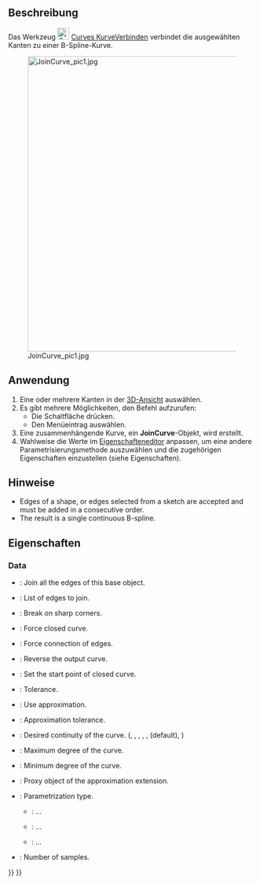 <languages/>

{{Docnav/de
|[[Curves_ExtendCurve/de|KurveVerlängern]]
|[[Curves_SplitCurve/de|KurveTeilen]]
|[[Curves_Workbench/de|Curves]]
|IconL=Curves_ExtendCurve.svg
|IconR=Curves_SplitCurve.svg
|IconC=Curves_workbench_icon.svg
}}

{{GuiCommand/de
|Name=Curves JoinCurve
|Name/de=Curves KurveVerbinden
|MenuLocation=Curves → Join Curves
|Workbenches=[[Curves_Workbench/de|Curves]]
}}

<span id="Description"></span>
==Beschreibung==

Das Werkzeug [[Image:Curves_JoinCurve.svg|24px]] [[Curves_JoinCurve/de|Curves KurveVerbinden]] verbindet die ausgewählten Kanten zu einer B-Spline-Kurve.

[[File:JoinCurve_pic1.jpg|600px]]

<span id="Usage"></span>
==Anwendung==

# Eine oder mehrere Kanten in der [[3D_view/de|3D-Ansicht]] auswählen.
# Es gibt mehrere Möglichkeiten, den Befehl aufzurufen:
#* Die Schaltfläche  {{Button|[[Image:Curves_JoinCurve.svg|16px]] [[Curves_JoinCurve/de|Kurven verbinden]]}} drücken.
#* Den Menüeintrag {{MenuCommand|Kurven → [[Image:Curves_JoinCurve.svg|16px]] Kurven verbinden}} auswählen.
# Eine zusammenhängende Kurve, ein '''JoinCurve'''-Objekt, wird erstellt.
# Wahlweise die Werte im [[Property_editor/de|Eigenschafteneditor]] anpassen, um eine andere Parametrisierungsmethode auszuwählen und die zugehörigen Eigenschaften einzustellen (siehe Eigenschaften).

<span id="Notes"></span>
==Hinweise==

* Edges of a shape, or edges selected from a sketch are accepted and must be added in a consecutive order.
* The result is a single continuous B-spline.

<span id="Properties"></span>
==Eigenschaften==

===Data===

{{TitleProperty|InputSources}}

* {{PropertyData|Base|Link}}: Join all the edges of this base object.
* {{PropertyData|Edges|LinkSubList}}: List of edges to join.

{{TitleProperty|Join}}

* {{PropertyData|CornerBreak|Bool}}: Break on sharp corners.
* {{PropertyData|ForceClosed|Bool}}: Force closed curve.
* {{PropertyData|ForceContact|Bool}}: Force connection of edges.
* {{PropertyData|Reverse|Bool}}: Reverse the output curve.
* {{PropertyData|StartOffset|Integer}}: Set the start point of closed curve.
* {{PropertyData|Tolerance|Float}}: Tolerance.

{{TitleProperty|ShapeApproximation}}

* {{PropertyData|Active|Bool}}: Use approximation.
* {{PropertyData|ApproxTolerance|Float|Hidden}}: Approximation tolerance.
* {{PropertyData|Continuity|Enumeration|Hidden}}: Desired continuity of the curve. ({{Value|C0}}, {{Value|C1}}, {{Value|G1}}, {{Value|C2}}, {{Value|G2}}, {{Value|C3}} (default), {{Value|CN}})
* {{PropertyData|DegreeMax|Integer|Hidden}}: Maximum degree of the curve.
* {{PropertyData|DegreeMin|Integer|Hidden}}: Minimum degree of the curve.
* {{PropertyData|ExtensionProxy|PythonObject}}: Proxy object of the approximation extension.
* {{PropertyData|Parametrization|Enumeration|Hidden}}: Parametrization type.
** {{Value|ChordLength}}: ...
** {{Value|Centripetal}}: ...
** {{Value|Uniform}}: ...
* {{PropertyData|Samples|Integer|Hidden}}: Number of samples.


{{Docnav/de
|[[Curves_ExtendCurve/de|KurveVerlängern]]
|[[Curves_SplitCurve/de|KurveTeilen]]
|[[Curves_Workbench/de|Curves]]
|IconL=Curves_ExtendCurve.svg
|IconR=Curves_SplitCurve.svg
|IconC=Curves_workbench_icon.svg
}}

{{Curves Tools navi{{#translation:}}}}
{{Userdocnavi{{#translation:}}}}